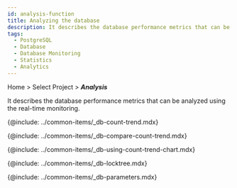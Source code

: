 ```yaml
---
id: analysis-function
title: Analyzing the database
description: It describes the database performance metrics that can be analyzed using the real-time monitoring.
tags:
  - PostgreSQL
  - Database
  - Database Monitoring
  - Statistics
  - Analytics
---
```


Home > Select Project > **_Analysis_**

It describes the database performance metrics that can be analyzed using the real-time monitoring.

{@include: ../common-items/_db-count-trend.mdx}

{@include: ../common-items/_db-compare-count-trend.mdx}

{@include: ../common-items/_db-using-count-trend-chart.mdx}

{@include: ../common-items/_db-locktree.mdx}

<!-- mysql, mriadb 지원 -->

<!-- {@include: ../common-items/_db-deadlock.mdx} -->

<!-- oracle, tibero -->

<!-- {@include: ../common-items/_db-parallel-query-tree.mdx} -->

{@include: ../common-items/_db-parameters.mdx}

